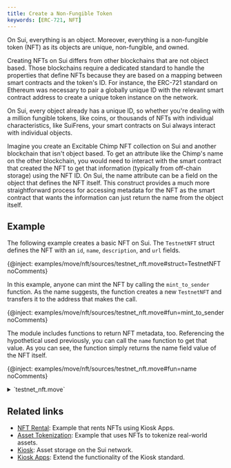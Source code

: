 ```yaml
---
title: Create a Non-Fungible Token
keywords: [ERC-721, NFT]
---
```


On Sui, everything is an object. Moreover, everything is a non-fungible token (NFT) as its objects are unique, non-fungible, and owned.

Creating NFTs on Sui differs from other blockchains that are not object based. Those blockchains require a dedicated standard to handle the properties that define NFTs because they are based on a mapping between smart contracts and the token's ID. For instance, the ERC-721 standard on Ethereum was necessary to pair a globally unique ID with the relevant smart contract address to create a unique token instance on the network. 

On Sui, every object already has a unique ID, so whether you're dealing with a million fungible tokens, like coins, or thousands of NFTs with individual characteristics, like SuiFrens, your smart contracts on Sui always interact with individual objects. 

Imagine you create an Excitable Chimp NFT collection on Sui and another blockchain that isn't object based. To get an attribute like the Chimp's name on the other blockchain, you would need to interact with the smart contract that created the NFT to get that information (typically from off-chain storage) using the NFT ID. On Sui, the name attribute can be a field on the object that defines the NFT itself. This construct provides a much more straightforward process for accessing metadata for the NFT as the smart contract that wants the information can just return the name from the object itself.

## Example

The following example creates a basic NFT on Sui. The `TestnetNFT` struct defines the NFT with an `id`, `name`, `description`, and `url` fields. 

{@inject: examples/move/nft/sources/testnet_nft.move#struct=TestnetNFT noComments}

In this example, anyone can mint the NFT by calling the `mint_to_sender` function. As the name suggests, the function creates a new `TestnetNFT` and transfers it to the address that makes the call. 

{@inject: examples/move/nft/sources/testnet_nft.move#fun=mint_to_sender noComments}

The module includes functions to return NFT metadata, too. Referencing the hypothetical used previously, you can call the `name` function to get that value. As you can see, the function simply returns the name field value of the NFT itself.

{@inject: examples/move/nft/sources/testnet_nft.move#fun=name noComments}

<details>
<summary>
`testnet_nft.move` 
</summary>

{@inject: examples/move/nft/sources/testnet_nft.move}

</details>

## Related links

- [NFT Rental](./nft/nft-rental.mdx): Example that rents NFTs using Kiosk Apps. 
- [Asset Tokenization](./nft/asset-tokenization.mdx): Example that uses NFTs to tokenize real-world assets.
- [Kiosk](../../standards/kiosk.mdx): Asset storage on the Sui network.
- [Kiosk Apps](../../standards/kiosk-apps.mdx): Extend the functionality of the Kiosk standard. 